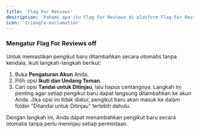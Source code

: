 ```yaml
---
title: 'Flag For Reviews'
description: 'Pahami apa itu Flag For Reviews di platform Flag For Reviews dan bagaimana cara mengaturnya.'
icon: 'triangle-exclamation'
---
```

### Mengatur Flag For Reviews off
Untuk memastikan pengikut baru ditambahkan secara otomatis tanpa kendala, ikuti langkah-langkah berikut:

1. Buka **Pengaturan Akun** Anda.
2. Pilih opsi **Ikuti dan Undang Teman**.
3. Cari opsi **Tandai untuk Ditinjau**, lalu hapus centangnya. Langkah ini penting agar setiap pengikut baru dapat langsung ditambahkan ke akun Anda. Jika opsi ini tidak diatur, pengikut baru akan masuk ke dalam folder "Ditandai untuk Ditinjau" terlebih dahulu.

Dengan langkah ini, Anda dapat menambahkan pengikut baru secara otomatis tanpa perlu meninjau setiap permintaan.